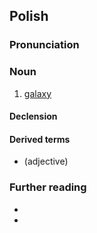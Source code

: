 {{also|galaktyką}}
==Polish==
{{wp|lang=pl}}

===Pronunciation===
{{pl-p|a=Pl-galaktyka.ogg|fs=1}}

===Noun===
{{pl-noun|f}}

# [[galaxy]]

====Declension====
{{pl-decl-noun-f}}

====Derived terms====
* {{l|pl|galaktyczny}} (adjective)

===Further reading===
* {{R:pl:WSJP}}
* {{R:pl:PWN}}

{{C|pl|Astronomy}}